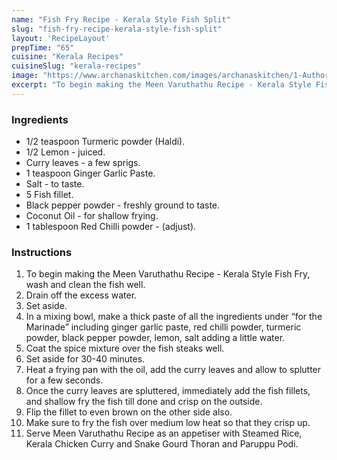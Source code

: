 ---
name: "Fish Fry Recipe - Kerala Style Fish Split"
slug: "fish-fry-recipe-kerala-style-fish-split"
layout: 'RecipeLayout'
prepTime: "65"
cuisine: "Kerala Recipes"
cuisineSlug: "kerala-recipes"
image: "https://www.archanaskitchen.com/images/archanaskitchen/1-Author/rekha_v/MEEN_VARUTHATHU__FISH_FRY__KERALA_STYLE.jpg"
excerpt: "To begin making the Meen Varuthathu Recipe - Kerala Style Fish Fry, wash and clean the fish well"
---

### Ingredients

- 1/2 teaspoon Turmeric powder (Haldi).
- 1/2 Lemon - juiced.
- Curry leaves - a few sprigs.
- 1 teaspoon Ginger Garlic Paste.
- Salt - to taste.
- 5 Fish fillet.
- Black pepper powder - freshly ground to taste.
- Coconut Oil - for shallow frying.
- 1 tablespoon Red Chilli powder - (adjust).

### Instructions

1. To begin making the Meen Varuthathu Recipe - Kerala Style Fish Fry, wash and clean the fish well.
1. Drain off the excess water.
1. Set aside.
1. In a mixing bowl, make a thick paste of all the ingredients under “for the Marinade” including ginger garlic paste, red chilli powder, turmeric powder, black pepper powder, lemon, salt adding a little water.
1. Coat the spice mixture over the fish steaks well.
1. Set aside for 30-40 minutes.
1. Heat a frying pan with the oil, add the curry leaves and allow to splutter for a few seconds.
1. Once the curry leaves are spluttered, immediately add the fish fillets, and shallow fry the fish till done and crisp on the outside.
1. Flip the fillet to even brown on the other side also.
1. Make sure to fry the fish over medium low heat so that they crisp up.
1. Serve Meen Varuthathu Recipe as an appetiser with Steamed Rice, Kerala Chicken Curry and Snake Gourd Thoran and Paruppu Podi.
